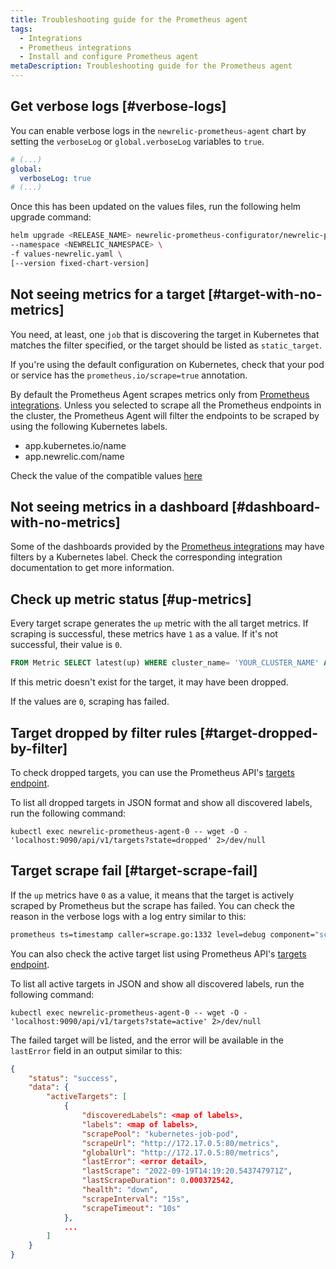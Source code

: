 ```yaml
---
title: Troubleshooting guide for the Prometheus agent
tags:
  - Integrations
  - Prometheus integrations
  - Install and configure Prometheus agent
metaDescription: Troubleshooting guide for the Prometheus agent
---
```


## Get verbose logs [#verbose-logs]

You can enable verbose logs in the `newrelic-prometheus-agent` chart by setting the `verboseLog` or `global.verboseLog` variables to `true`.

```yaml
# (...)
global:
  verboseLog: true
# (...)
```

Once this has been updated on the values files, run the following helm upgrade command:

```bash
helm upgrade <RELEASE_NAME> newrelic-prometheus-configurator/newrelic-prometheus-agent \
--namespace <NEWRELIC_NAMESPACE> \
-f values-newrelic.yaml \
[--version fixed-chart-version]
```

## Not seeing metrics for a target [#target-with-no-metrics]

You need, at least, one `job` that is discovering the target in Kubernetes that matches the filter specified, or the target should be listed as `static_target`.

If you're using the default configuration on Kubernetes, check that your pod or service has the `prometheus.io/scrape=true` annotation.

By default the Prometheus Agent scrapes metrics only from [Prometheus integrations](/docs/infrastructure/prometheus-integrations/integrations-list/integrations-list-intro). Unless you selected to scrape all the Prometheus endpoints in the cluster, the Prometheus Agent will filter the endpoints to be scraped by using the following Kubernetes labels.

* app.kubernetes.io/name
* app.newrelic.com/name

Check the value of the compatible values [here](https://github.com/newrelic/newrelic-prometheus-configurator/blob/64af9453f4b20d4aab88a4d1afda55cf9a6e63c4/charts/newrelic-prometheus-agent/README.md#values)

## Not seeing metrics in a dashboard [#dashboard-with-no-metrics]

Some of the dashboards provided by the [Prometheus integrations](/docs/infrastructure/prometheus-integrations/integrations-list/integrations-list-intro)  may have filters by a Kubernetes label. Check the corresponding integration documentation to get more information.

## Check up metric status [#up-metrics]

Every target scrape generates the `up` metric with the all target metrics. If scraping is successful, these metrics have `1` as a value. If it's not successful, their value is `0`.

```SQL
FROM Metric SELECT latest(up) WHERE cluster_name= 'YOUR_CLUSTER_NAME' AND pod = 'TARGET_POD_NAME' TIMESERIES
```

If this metric doesn't exist for the target, it may have been dropped.

If the values are `0`, scraping has failed.

## Target dropped by filter rules [#target-dropped-by-filter]

To check dropped targets, you can use the Prometheus API's [targets endpoint](https://prometheus.io/docs/prometheus/latest/querying/api/#targets).

To list all dropped targets in JSON format and show all discovered labels, run the following command:

```shell
kubectl exec newrelic-prometheus-agent-0 -- wget -O - 'localhost:9090/api/v1/targets?state=dropped' 2>/dev/null
```

## Target scrape fail [#target-scrape-fail]

If the `up` metrics have `0` as a value, it means that the target is actively scraped by Prometheus but the scrape has failed. You can check the reason in the verbose logs with a log entry similar to this:

```bash
prometheus ts=timestamp caller=scrape.go:1332 level=debug component="scrape manager" scrape_pool=kubernetes-job-pod target=http://1.2.3.4:80/metrics msg="<error>" err="<error detail>"
```

You can also check the active target list using Prometheus API's [targets endpoint](https://prometheus.io/docs/prometheus/latest/querying/api/#targets).

To list all active targets in JSON and show all discovered labels, run the following command:

```shell
kubectl exec newrelic-prometheus-agent-0 -- wget -O - 'localhost:9090/api/v1/targets?state=active' 2>/dev/null
```

The failed target will be listed, and the error will be available in the `lastError` field in an output similar to this:

```json
{
    "status": "success",
    "data": {
        "activeTargets": [
            {
                "discoveredLabels": <map of labels>,
                "labels": <map of labels>,
                "scrapePool": "kubernetes-job-pod",
                "scrapeUrl": "http://172.17.0.5:80/metrics",
                "globalUrl": "http://172.17.0.5:80/metrics",
                "lastError": <error detail>,
                "lastScrape": "2022-09-19T14:19:20.543747971Z",
                "lastScrapeDuration": 0.000372542,
                "health": "down",
                "scrapeInterval": "15s",
                "scrapeTimeout": "10s"
            },
            ...
        ]
    }
}
```
